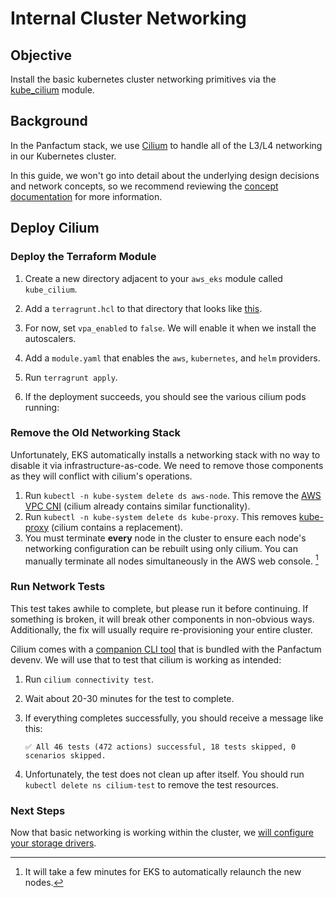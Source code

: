 

# Internal Cluster Networking

## Objective

Install the basic kubernetes cluster networking primitives via the [kube_cilium](../../reference/terraform-modules/kube_cilium)
module.

## Background

In the Panfactum stack, we use [Cilium](https://docs.cilium.io) to handle all of the L3/L4 networking in our Kubernetes cluster.

In this guide, we won't go into detail about the underlying design decisions and network concepts, so
we recommend reviewing the [concept documentation](../../concepts/networking/cluster-networking) for more
information.

## Deploy Cilium

### Deploy the Terraform Module

1. Create a new directory adjacent to your `aws_eks` module called `kube_cilium`.
2. Add a `terragrunt.hcl` to that directory that looks like [this](https://github.com/Panfactum/stack/blob/__currentPanfactumVersion__/packages/reference/environments/production/us-east-2/kube_cilium/terragrunt.hcl).
3. For now, set `vpa_enabled` to `false`. We will enable it when we install the autoscalers.
4. Add a `module.yaml` that enables the `aws`, `kubernetes`, and `helm` providers.
5. Run `terragrunt apply`.
6. If the deployment succeeds, you should see the various cilium pods running:

    <MarkdownImage src={ciliumLaunchImg} alt="Cilium launched successfully"/>

### Remove the Old Networking Stack

Unfortunately, EKS automatically installs a networking stack with no way to disable
it via infrastructure-as-code. We need to remove those components as they will conflict with cilium's operations.

1. Run `kubectl -n kube-system delete ds aws-node`. This remove the [AWS VPC CNI](https://docs.aws.amazon.com/eks/latest/userguide/managing-vpc-cni.html) (cilium
already contains similar functionality).
2. Run `kubectl -n kube-system delete ds kube-proxy`. This removes [kube-proxy](https://kubernetes.io/docs/reference/command-line-tools-reference/kube-proxy/)
(cilium contains a replacement).
3. You must terminate **every** node in the cluster to ensure each node's networking configuration can be
rebuilt using only cilium. You can manually terminate all nodes simultaneously in the AWS web console. [^1]

[^1]: It will take a few minutes for EKS to automatically relaunch the new nodes.

### Run Network Tests

<MarkdownAlert severity="warning">
    This test takes awhile to complete, but please run it before continuing. If something is broken,
    it will break other components in non-obvious ways. Additionally, the fix will usually require
    re-provisioning your entire cluster.
</MarkdownAlert>

Cilium comes with a [companion CLI tool](https://github.com/cilium/cilium-cli) that is bundled with the Panfactum devenv.
We will use that to test that cilium is working as intended:

1. Run `cilium connectivity test`.
2. Wait about 20-30 minutes for the test to complete.
3. If everything completes successfully, you should receive a message like this:

    ```shell-session
    ✅ All 46 tests (472 actions) successful, 18 tests skipped, 0 scenarios skipped.
    ```
4. Unfortunately, the test does not clean up after itself. You should run `kubectl delete ns cilium-test` to remove
the test resources.


### Next Steps

Now that basic networking is working within the cluster, we [will configure your storage
drivers](./storage-interfaces).